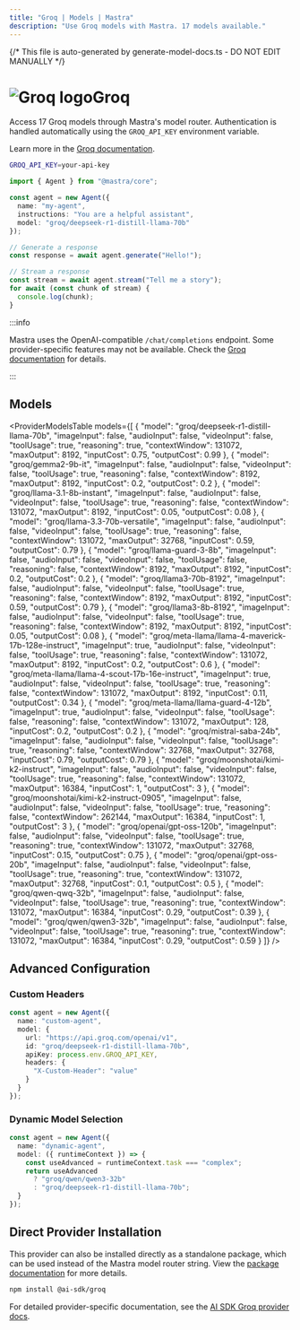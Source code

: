 ```yaml
---
title: "Groq | Models | Mastra"
description: "Use Groq models with Mastra. 17 models available."
---
```


{/* This file is auto-generated by generate-model-docs.ts - DO NOT EDIT MANUALLY */}


# <img src="https://models.dev/logos/groq.svg" alt="Groq logo" className="inline w-8 h-8 mr-2 align-middle dark:invert dark:brightness-0 dark:contrast-200" />Groq

Access 17 Groq models through Mastra's model router. Authentication is handled automatically using the `GROQ_API_KEY` environment variable.

Learn more in the [Groq documentation](https://console.groq.com/docs/models).

```bash
GROQ_API_KEY=your-api-key
```

```typescript
import { Agent } from "@mastra/core";

const agent = new Agent({
  name: "my-agent",
  instructions: "You are a helpful assistant",
  model: "groq/deepseek-r1-distill-llama-70b"
});

// Generate a response
const response = await agent.generate("Hello!");

// Stream a response
const stream = await agent.stream("Tell me a story");
for await (const chunk of stream) {
  console.log(chunk);
}
```

:::info

Mastra uses the OpenAI-compatible `/chat/completions` endpoint. Some provider-specific features may not be available. Check the [Groq documentation](https://console.groq.com/docs/models) for details.

:::

## Models

<ProviderModelsTable 
  models={[
  {
    "model": "groq/deepseek-r1-distill-llama-70b",
    "imageInput": false,
    "audioInput": false,
    "videoInput": false,
    "toolUsage": true,
    "reasoning": true,
    "contextWindow": 131072,
    "maxOutput": 8192,
    "inputCost": 0.75,
    "outputCost": 0.99
  },
  {
    "model": "groq/gemma2-9b-it",
    "imageInput": false,
    "audioInput": false,
    "videoInput": false,
    "toolUsage": true,
    "reasoning": false,
    "contextWindow": 8192,
    "maxOutput": 8192,
    "inputCost": 0.2,
    "outputCost": 0.2
  },
  {
    "model": "groq/llama-3.1-8b-instant",
    "imageInput": false,
    "audioInput": false,
    "videoInput": false,
    "toolUsage": true,
    "reasoning": false,
    "contextWindow": 131072,
    "maxOutput": 8192,
    "inputCost": 0.05,
    "outputCost": 0.08
  },
  {
    "model": "groq/llama-3.3-70b-versatile",
    "imageInput": false,
    "audioInput": false,
    "videoInput": false,
    "toolUsage": true,
    "reasoning": false,
    "contextWindow": 131072,
    "maxOutput": 32768,
    "inputCost": 0.59,
    "outputCost": 0.79
  },
  {
    "model": "groq/llama-guard-3-8b",
    "imageInput": false,
    "audioInput": false,
    "videoInput": false,
    "toolUsage": false,
    "reasoning": false,
    "contextWindow": 8192,
    "maxOutput": 8192,
    "inputCost": 0.2,
    "outputCost": 0.2
  },
  {
    "model": "groq/llama3-70b-8192",
    "imageInput": false,
    "audioInput": false,
    "videoInput": false,
    "toolUsage": true,
    "reasoning": false,
    "contextWindow": 8192,
    "maxOutput": 8192,
    "inputCost": 0.59,
    "outputCost": 0.79
  },
  {
    "model": "groq/llama3-8b-8192",
    "imageInput": false,
    "audioInput": false,
    "videoInput": false,
    "toolUsage": true,
    "reasoning": false,
    "contextWindow": 8192,
    "maxOutput": 8192,
    "inputCost": 0.05,
    "outputCost": 0.08
  },
  {
    "model": "groq/meta-llama/llama-4-maverick-17b-128e-instruct",
    "imageInput": true,
    "audioInput": false,
    "videoInput": false,
    "toolUsage": true,
    "reasoning": false,
    "contextWindow": 131072,
    "maxOutput": 8192,
    "inputCost": 0.2,
    "outputCost": 0.6
  },
  {
    "model": "groq/meta-llama/llama-4-scout-17b-16e-instruct",
    "imageInput": true,
    "audioInput": false,
    "videoInput": false,
    "toolUsage": true,
    "reasoning": false,
    "contextWindow": 131072,
    "maxOutput": 8192,
    "inputCost": 0.11,
    "outputCost": 0.34
  },
  {
    "model": "groq/meta-llama/llama-guard-4-12b",
    "imageInput": true,
    "audioInput": false,
    "videoInput": false,
    "toolUsage": false,
    "reasoning": false,
    "contextWindow": 131072,
    "maxOutput": 128,
    "inputCost": 0.2,
    "outputCost": 0.2
  },
  {
    "model": "groq/mistral-saba-24b",
    "imageInput": false,
    "audioInput": false,
    "videoInput": false,
    "toolUsage": true,
    "reasoning": false,
    "contextWindow": 32768,
    "maxOutput": 32768,
    "inputCost": 0.79,
    "outputCost": 0.79
  },
  {
    "model": "groq/moonshotai/kimi-k2-instruct",
    "imageInput": false,
    "audioInput": false,
    "videoInput": false,
    "toolUsage": true,
    "reasoning": false,
    "contextWindow": 131072,
    "maxOutput": 16384,
    "inputCost": 1,
    "outputCost": 3
  },
  {
    "model": "groq/moonshotai/kimi-k2-instruct-0905",
    "imageInput": false,
    "audioInput": false,
    "videoInput": false,
    "toolUsage": true,
    "reasoning": false,
    "contextWindow": 262144,
    "maxOutput": 16384,
    "inputCost": 1,
    "outputCost": 3
  },
  {
    "model": "groq/openai/gpt-oss-120b",
    "imageInput": false,
    "audioInput": false,
    "videoInput": false,
    "toolUsage": true,
    "reasoning": true,
    "contextWindow": 131072,
    "maxOutput": 32768,
    "inputCost": 0.15,
    "outputCost": 0.75
  },
  {
    "model": "groq/openai/gpt-oss-20b",
    "imageInput": false,
    "audioInput": false,
    "videoInput": false,
    "toolUsage": true,
    "reasoning": true,
    "contextWindow": 131072,
    "maxOutput": 32768,
    "inputCost": 0.1,
    "outputCost": 0.5
  },
  {
    "model": "groq/qwen-qwq-32b",
    "imageInput": false,
    "audioInput": false,
    "videoInput": false,
    "toolUsage": true,
    "reasoning": true,
    "contextWindow": 131072,
    "maxOutput": 16384,
    "inputCost": 0.29,
    "outputCost": 0.39
  },
  {
    "model": "groq/qwen/qwen3-32b",
    "imageInput": false,
    "audioInput": false,
    "videoInput": false,
    "toolUsage": true,
    "reasoning": true,
    "contextWindow": 131072,
    "maxOutput": 16384,
    "inputCost": 0.29,
    "outputCost": 0.59
  }
]}
/>

## Advanced Configuration

### Custom Headers

```typescript
const agent = new Agent({
  name: "custom-agent",
  model: {
    url: "https://api.groq.com/openai/v1",
    id: "groq/deepseek-r1-distill-llama-70b",
    apiKey: process.env.GROQ_API_KEY,
    headers: {
      "X-Custom-Header": "value"
    }
  }
});
```

### Dynamic Model Selection

```typescript
const agent = new Agent({
  name: "dynamic-agent",
  model: ({ runtimeContext }) => {
    const useAdvanced = runtimeContext.task === "complex";
    return useAdvanced 
      ? "groq/qwen/qwen3-32b"
      : "groq/deepseek-r1-distill-llama-70b";
  }
});
```



## Direct Provider Installation

This provider can also be installed directly as a standalone package, which can be used instead of the Mastra model router string. View the [package documentation](https://www.npmjs.com/package/@ai-sdk/groq) for more details.

```bash npm2yarn copy
npm install @ai-sdk/groq
```

For detailed provider-specific documentation, see the [AI SDK Groq provider docs](https://ai-sdk.dev/providers/ai-sdk-providers/groq).
